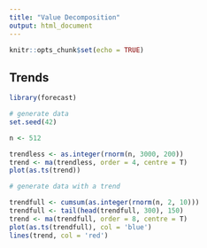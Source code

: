 ```yaml
---
title: "Value Decomposition"
output: html_document
---
```


```r
knitr::opts_chunk$set(echo = TRUE)
```

## Trends

```r
library(forecast)

# generate data
set.seed(42)

n <- 512

trendless <- as.integer(rnorm(n, 3000, 200))
trend <- ma(trendless, order = 4, centre = T)
plot(as.ts(trend))

# generate data with a trend

trendfull <- cumsum(as.integer(rnorm(n, 2, 10)))
trendfull <- tail(head(trendfull, 300), 150)
trend <- ma(trendfull, order = 8, centre = T)
plot(as.ts(trendfull), col = 'blue')
lines(trend, col = 'red')


```